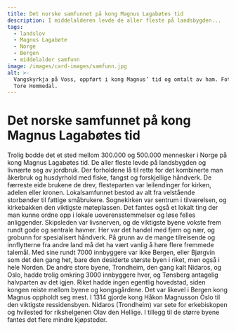 ```yaml
---
title: Det norske samfunnet på kong Magnus Lagabøtes tid
description: I middelalderen levde de aller fleste på landsbygden...
tags:
  - landslov
  - Magnus Lagabøte
  - Norge
  - Bergen
  - middelalder samfunn
image: /images/card-images/samfunn.jpg
alt: >-
  Vangskyrkja på Voss, oppført i kong Magnus’ tid og omtalt av ham. Foto: Alf
  Tore Hommedal.
---
```



# Det norske samfunnet på kong Magnus Lagabøtes tid

<Container stil="initial side">
    Trolig bodde det et sted mellom 300.000 og 500.000 mennesker i Norge på kong Magnus Lagabøtes tid. De aller fleste levde på landsbygden og livnærte seg av jordbruk. Der forholdene lå til rette for det kombinerte man åkerbruk og husdyrhold med fiske, fangst og forskjellige håndverk. De færreste eide brukene de drev, flesteparten var leilendinger for kirken, adelen eller kronen. Lokalsamfunnet bestod av alt fra velstående storbønder til fattige småbrukere. Sognekirken var sentrum i tilværelsen, og kirkebakken den viktigste møteplassen. Det fantes også et lokalt ting der man kunne ordne opp i lokale uoverensstemmelser og løse felles anliggender. Skipsleden var livsnerven, og de viktigste byene vokste frem rundt gode og sentrale havner. Her var det handel med fjern og nær, og grobunn for spesialisert håndverk. På grunn av de mange tilreisende og innflytterne fra andre land må det ha vært vanlig å høre flere fremmede talemål. Med sine rundt 7000 innbyggere var ikke Bergen, eller Bjørgvin som det den gang het, bare den desiderte største byen i riket, men også i hele Norden. De andre store byene, Trondheim, den gang kalt Nidaros, og Oslo, hadde trolig omkring 3000 innbyggere hver, og Tønsberg antagelig halvparten av det igjen. Riket hadde ingen egentlig hovedstad, siden kongen reiste mellom byene og kongsgårdene. Det var likevel i Bergen kong Magnus oppholdt seg mest. I 1314 gjorde kong Håkon Magnusson Oslo til den viktigste ressidensbyen. Nidaros (Trondheim) var sete for erkebiskopen og hvilested for rikshelgenen Olav den Hellige. I tillegg til de større byene fantes det flere mindre kjøpsteder.
</Container>

<Figure
    image="/images/introduksjon/Holmen av Arkikon_150.jpg"
    title="Rekonstruksjon av utsikt mot Holmen fra Bryggens museum - for 700 år siden. Bilde: Arkikon as."
    alt="Rekonstruksjon av utsikt mot Holmen fra Bryggens museum - for 700 år siden. Bilde: Arkikon as."
    href="https://kringom.no/nb/de-kirkelige-anleggene-pa-holmen"
>
</Figure>
